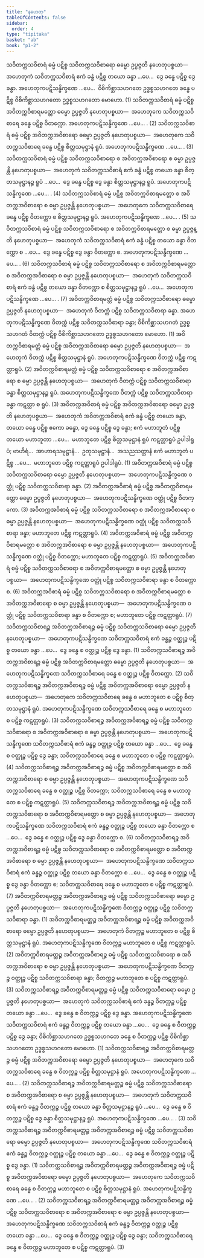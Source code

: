 ```yaml
---
title: "နဟေတု"
tableOfContents: false
sidebar:
  order: 4
type: "tipitaka"
basket: "ab"
book: "p1-2"
---
```



<DynamicBreadcrumb />

<Division number="23" book="p1-2" e="ch" v="37" p="17">

<Paragraph number="102" book="p1-2">
သဝိတက္ကသဝိစာရံ ဓမ္မံ ပဋိစ္စ သဝိတက္ကသဝိစာရော ဓမ္မော ဥပ္ပဇ္ဇတိ နဟေတုပစ္စယာ—  အဟေတုကံ သဝိတက္ကသဝိစာရံ ဧကံ ခန္ဓံ ပဋိစ္စ တယော ခန္ဓာ …ပေ…  ဒွေ ခန္ဓေ ပဋိစ္စ ဒွေ ခန္ဓာ. အဟေတုကပဋိသန္ဓိက္ခဏေ …ပေ…  ဝိစိကိစ္ဆာသဟဂတေ ဥဒ္ဓစ္စသဟဂတေ ခန္ဓေ ပဋိစ္စ ဝိစိကိစ္ဆာသဟဂတော ဥဒ္ဓစ္စသဟဂတော မောဟော. (1)
</Paragraph>

<Paragraph number="103" book="p1-2">
သဝိတက္ကသဝိစာရံ ဓမ္မံ ပဋိစ္စ အဝိတက္ကဝိစာရမတ္တော ဓမ္မော ဥပ္ပဇ္ဇတိ နဟေတုပစ္စယာ—  အဟေတုကေ သဝိတက္ကသဝိစာရေ ခန္ဓေ ပဋိစ္စ ဝိတက္ကော. အဟေတုကပဋိသန္ဓိက္ခဏေ …ပေ… . (2)
</Paragraph>

<Paragraph number="104" book="p1-2">
သဝိတက္ကသဝိစာရံ ဓမ္မံ ပဋိစ္စ အဝိတက္ကအဝိစာရော ဓမ္မော ဥပ္ပဇ္ဇတိ နဟေတုပစ္စယာ—  အဟေတုကေ သဝိတက္ကသဝိစာရေ ခန္ဓေ ပဋိစ္စ စိတ္တသမုဋ္ဌာနံ ရူပံ. အဟေတုကပဋိသန္ဓိက္ခဏေ …ပေ… . (3)
</Paragraph>

<Paragraph number="105" book="p1-2">
သဝိတက္ကသဝိစာရံ ဓမ္မံ ပဋိစ္စ သဝိတက္ကသဝိစာရော စ အဝိတက္ကအဝိစာရော စ ဓမ္မာ ဥပ္ပဇ္ဇန္တိ နဟေတုပစ္စယာ—  အဟေတုကံ သဝိတက္ကသဝိစာရံ ဧကံ ခန္ဓံ ပဋိစ္စ တယော ခန္ဓာ စိတ္တသမုဋ္ဌာနဉ္စ ရူပံ …ပေ…  ဒွေ ခန္ဓေ ပဋိစ္စ ဒွေ ခန္ဓာ စိတ္တသမုဋ္ဌာနဉ္စ ရူပံ. အဟေတုကပဋိသန္ဓိက္ခဏေ …ပေ… . (4)
</Paragraph>

<Paragraph number="106" book="p1-2">
သဝိတက္ကသဝိစာရံ ဓမ္မံ ပဋိစ္စ အဝိတက္ကဝိစာရမတ္တော စ အဝိတက္ကအဝိစာရော စ ဓမ္မာ ဥပ္ပဇ္ဇန္တိ နဟေတုပစ္စယာ—  အဟေတုကေ သဝိတက္ကသဝိစာရေ ခန္ဓေ ပဋိစ္စ ဝိတက္ကော စ စိတ္တသမုဋ္ဌာနဉ္စ ရူပံ. အဟေတုကပဋိသန္ဓိက္ခဏေ …ပေ… . (5)
</Paragraph>

<Paragraph number="107" book="p1-2">
သဝိတက္ကသဝိစာရံ ဓမ္မံ ပဋိစ္စ သဝိတက္ကသဝိစာရော စ အဝိတက္ကဝိစာရမတ္တော စ ဓမ္မာ ဥပ္ပဇ္ဇန္တိ နဟေတုပစ္စယာ—  အဟေတုကံ သဝိတက္ကသဝိစာရံ ဧကံ ခန္ဓံ ပဋိစ္စ တယော ခန္ဓာ ဝိတက္ကော စ …ပေ…  ဒွေ ခန္ဓေ ပဋိစ္စ ဒွေ ခန္ဓာ ဝိတက္ကော စ. အဟေတုကပဋိသန္ဓိက္ခဏေ …ပေ… . (6)
</Paragraph>

<Paragraph number="108" book="p1-2">
သဝိတက္ကသဝိစာရံ ဓမ္မံ ပဋိစ္စ သဝိတက္ကသဝိစာရော စ အဝိတက္ကဝိစာရမတ္တော စ အဝိတက္ကအဝိစာရော စ ဓမ္မာ ဥပ္ပဇ္ဇန္တိ နဟေတုပစ္စယာ—  အဟေတုကံ သဝိတက္ကသဝိစာရံ ဧကံ ခန္ဓံ ပဋိစ္စ တယော ခန္ဓာ ဝိတက္ကော စ စိတ္တသမုဋ္ဌာနဉ္စ ရူပံ …ပေ…  အဟေတုကပဋိသန္ဓိက္ခဏေ …ပေ… . (7)
</Paragraph>

</Division>
<Division number="24" book="p1-2" e="ch" v="37" p="18">

<Paragraph number="109" book="p1-2">
အဝိတက္ကဝိစာရမတ္တံ ဓမ္မံ ပဋိစ္စ သဝိတက္ကသဝိစာရော ဓမ္မော ဥပ္ပဇ္ဇတိ နဟေတုပစ္စယာ—  အဟေတုကံ ဝိတက္ကံ ပဋိစ္စ သဝိတက္ကသဝိစာရာ ခန္ဓာ. အဟေတုကပဋိသန္ဓိက္ခဏေ ဝိတက္ကံ ပဋိစ္စ သဝိတက္ကသဝိစာရာ ခန္ဓာ; ဝိစိကိစ္ဆာသဟဂတံ ဥဒ္ဓစ္စသဟဂတံ ဝိတက္ကံ ပဋိစ္စ ဝိစိကိစ္ဆာသဟဂတော ဥဒ္ဓစ္စသဟဂတော မောဟော. (1)
</Paragraph>

<Paragraph number="110" book="p1-2">
အဝိတက္ကဝိစာရမတ္တံ ဓမ္မံ ပဋိစ္စ အဝိတက္ကအဝိစာရော ဓမ္မော ဥပ္ပဇ္ဇတိ နဟေတုပစ္စယာ—  အဟေတုကံ ဝိတက္ကံ ပဋိစ္စ စိတ္တသမုဋ္ဌာနံ ရူပံ. အဟေတုကပဋိသန္ဓိက္ခဏေ ဝိတက္ကံ ပဋိစ္စ ကဋတ္တာရူပံ. (2)
</Paragraph>

<Paragraph number="111" book="p1-2">
အဝိတက္ကဝိစာရမတ္တံ ဓမ္မံ ပဋိစ္စ သဝိတက္ကသဝိစာရော စ အဝိတက္ကအဝိစာရော စ ဓမ္မာ ဥပ္ပဇ္ဇန္တိ နဟေတုပစ္စယာ—  အဟေတုကံ ဝိတက္ကံ ပဋိစ္စ သဝိတက္ကသဝိစာရာ ခန္ဓာ စိတ္တသမုဋ္ဌာနဉ္စ ရူပံ. အဟေတုကပဋိသန္ဓိက္ခဏေ ဝိတက္ကံ ပဋိစ္စ သဝိတက္ကသဝိစာရာ ခန္ဓာ ကဋတ္တာ စ ရူပံ. (3)
</Paragraph>

<Paragraph number="112" book="p1-2">
အဝိတက္ကအဝိစာရံ ဓမ္မံ ပဋိစ္စ အဝိတက္ကအဝိစာရော ဓမ္မော ဥပ္ပဇ္ဇတိ နဟေတုပစ္စယာ—  အဟေတုကံ အဝိတက္ကအဝိစာရံ ဧကံ ခန္ဓံ ပဋိစ္စ တယော ခန္ဓာ, တယော ခန္ဓေ ပဋိစ္စ ဧကော ခန္ဓော, ဒွေ ခန္ဓေ ပဋိစ္စ ဒွေ ခန္ဓာ; ဧကံ မဟာဘူတံ ပဋိစ္စ တယော မဟာဘူတာ …ပေ…  မဟာဘူတေ ပဋိစ္စ စိတ္တသမုဋ္ဌာနံ ရူပံ ကဋတ္တာရူပံ ဥပါဒါရူပံ; ဗာဟိရံ…  အာဟာရသမုဋ္ဌာနံ…  ဥတုသမုဋ္ဌာနံ…  အသညသတ္တာနံ ဧကံ မဟာဘူတံ ပဋိစ္စ …ပေ…  မဟာဘူတေ ပဋိစ္စ ကဋတ္တာရူပံ ဥပါဒါရူပံ. (1)
</Paragraph>

<Paragraph number="113" book="p1-2">
အဝိတက္ကအဝိစာရံ ဓမ္မံ ပဋိစ္စ သဝိတက္ကသဝိစာရော ဓမ္မော ဥပ္ပဇ္ဇတိ နဟေတုပစ္စယာ—  အဟေတုကပဋိသန္ဓိက္ခဏေ ဝတ္ထုံ ပဋိစ္စ သဝိတက္ကသဝိစာရာ ခန္ဓာ. (2)
</Paragraph>

<Paragraph number="114" book="p1-2">
အဝိတက္ကအဝိစာရံ ဓမ္မံ ပဋိစ္စ အဝိတက္ကဝိစာရမတ္တော ဓမ္မော ဥပ္ပဇ္ဇတိ နဟေတုပစ္စယာ—  အဟေတုကပဋိသန္ဓိက္ခဏေ ဝတ္ထုံ ပဋိစ္စ ဝိတက္ကော. (3)
</Paragraph>

<Paragraph number="115" book="p1-2">
အဝိတက္ကအဝိစာရံ ဓမ္မံ ပဋိစ္စ သဝိတက္ကသဝိစာရော စ အဝိတက္ကအဝိစာရော စ ဓမ္မာ ဥပ္ပဇ္ဇန္တိ နဟေတုပစ္စယာ—  အဟေတုကပဋိသန္ဓိက္ခဏေ ဝတ္ထုံ ပဋိစ္စ သဝိတက္ကသဝိစာရာ ခန္ဓာ; မဟာဘူတေ ပဋိစ္စ ကဋတ္တာရူပံ. (4)
</Paragraph>

<Paragraph number="116" book="p1-2">
အဝိတက္ကအဝိစာရံ ဓမ္မံ ပဋိစ္စ အဝိတက္ကဝိစာရမတ္တော စ အဝိတက္ကအဝိစာရော စ ဓမ္မာ ဥပ္ပဇ္ဇန္တိ နဟေတုပစ္စယာ—  အဟေတုကပဋိသန္ဓိက္ခဏေ ဝတ္ထုံ ပဋိစ္စ ဝိတက္ကော; မဟာဘူတေ ပဋိစ္စ ကဋတ္တာရူပံ. (5)
</Paragraph>

<Paragraph number="117" book="p1-2">
အဝိတက္ကအဝိစာရံ ဓမ္မံ ပဋိစ္စ သဝိတက္ကသဝိစာရော စ အဝိတက္ကဝိစာရမတ္တော စ ဓမ္မာ ဥပ္ပဇ္ဇန္တိ နဟေတုပစ္စယာ—  အဟေတုကပဋိသန္ဓိက္ခဏေ ဝတ္ထုံ ပဋိစ္စ သဝိတက္ကသဝိစာရာ ခန္ဓာ စ ဝိတက္ကော စ. (6)
</Paragraph>

<Paragraph number="118" book="p1-2">
အဝိတက္ကအဝိစာရံ ဓမ္မံ ပဋိစ္စ သဝိတက္ကသဝိစာရော စ အဝိတက္ကဝိစာရမတ္တော စ အဝိတက္ကအဝိစာရော စ ဓမ္မာ ဥပ္ပဇ္ဇန္တိ နဟေတုပစ္စယာ—  အဟေတုကပဋိသန္ဓိက္ခဏေ ဝတ္ထုံ ပဋိစ္စ သဝိတက္ကသဝိစာရာ ခန္ဓာ စ ဝိတက္ကော စ; မဟာဘူတေ ပဋိစ္စ ကဋတ္တာရူပံ. (7)
</Paragraph>

</Division>
<Division number="25" book="p1-2" e="ch" v="37" p="19">

<Paragraph number="119" book="p1-2">
သဝိတက္ကသဝိစာရဉ္စ အဝိတက္ကအဝိစာရဉ္စ ဓမ္မံ ပဋိစ္စ သဝိတက္ကသဝိစာရော ဓမ္မော ဥပ္ပဇ္ဇတိ နဟေတုပစ္စယာ—  အဟေတုကပဋိသန္ဓိက္ခဏေ သဝိတက္ကသဝိစာရံ ဧကံ ခန္ဓဉ္စ ဝတ္ထုဉ္စ ပဋိစ္စ တယော ခန္ဓာ …ပေ…  ဒွေ ခန္ဓေ စ ဝတ္ထုဉ္စ ပဋိစ္စ ဒွေ ခန္ဓာ. (1)
</Paragraph>

<Paragraph number="120" book="p1-2">
သဝိတက္ကသဝိစာရဉ္စ အဝိတက္ကအဝိစာရဉ္စ ဓမ္မံ ပဋိစ္စ အဝိတက္ကဝိစာရမတ္တော ဓမ္မော ဥပ္ပဇ္ဇတိ နဟေတုပစ္စယာ—  အဟေတုကပဋိသန္ဓိက္ခဏေ သဝိတက္ကသဝိစာရေ ခန္ဓေ စ ဝတ္ထုဉ္စ ပဋိစ္စ ဝိတက္ကော. (2)
</Paragraph>

<Paragraph number="121" book="p1-2">
သဝိတက္ကသဝိစာရဉ္စ အဝိတက္ကအဝိစာရဉ္စ ဓမ္မံ ပဋိစ္စ အဝိတက္ကအဝိစာရော ဓမ္မော ဥပ္ပဇ္ဇတိ နဟေတုပစ္စယာ—  အဟေတုကေ သဝိတက္ကသဝိစာရေ ခန္ဓေ စ မဟာဘူတေ စ ပဋိစ္စ စိတ္တသမုဋ္ဌာနံ ရူပံ. အဟေတုကပဋိသန္ဓိက္ခဏေ သဝိတက္ကသဝိစာရေ ခန္ဓေ စ မဟာဘူတေ စ ပဋိစ္စ ကဋတ္တာရူပံ. (3)
</Paragraph>

<Paragraph number="122" book="p1-2">
သဝိတက္ကသဝိစာရဉ္စ အဝိတက္ကအဝိစာရဉ္စ ဓမ္မံ ပဋိစ္စ သဝိတက္ကသဝိစာရော စ အဝိတက္ကအဝိစာရော စ ဓမ္မာ ဥပ္ပဇ္ဇန္တိ နဟေတုပစ္စယာ—  အဟေတုကပဋိသန္ဓိက္ခဏေ သဝိတက္ကသဝိစာရံ ဧကံ ခန္ဓဉ္စ ဝတ္ထုဉ္စ ပဋိစ္စ တယော ခန္ဓာ …ပေ…  ဒွေ ခန္ဓေ စ ဝတ္ထုဉ္စ ပဋိစ္စ ဒွေ ခန္ဓာ; သဝိတက္ကသဝိစာရေ ခန္ဓေ စ မဟာဘူတေ စ ပဋိစ္စ ကဋတ္တာရူပံ. (4)
</Paragraph>

<Paragraph number="123" book="p1-2">
သဝိတက္ကသဝိစာရဉ္စ အဝိတက္ကအဝိစာရဉ္စ ဓမ္မံ ပဋိစ္စ အဝိတက္ကဝိစာရမတ္တော စ အဝိတက္ကအဝိစာရော စ ဓမ္မာ ဥပ္ပဇ္ဇန္တိ နဟေတုပစ္စယာ—  အဟေတုကပဋိသန္ဓိက္ခဏေ သဝိတက္ကသဝိစာရေ ခန္ဓေ စ ဝတ္ထုဉ္စ ပဋိစ္စ ဝိတက္ကော; သဝိတက္ကသဝိစာရေ ခန္ဓေ စ မဟာဘူတေ စ ပဋိစ္စ ကဋတ္တာရူပံ. (5)
</Paragraph>

<Paragraph number="124" book="p1-2">
သဝိတက္ကသဝိစာရဉ္စ အဝိတက္ကအဝိစာရဉ္စ ဓမ္မံ ပဋိစ္စ သဝိတက္ကသဝိစာရော စ အဝိတက္ကဝိစာရမတ္တော စ ဓမ္မာ ဥပ္ပဇ္ဇန္တိ နဟေတုပစ္စယာ—  အဟေတုကပဋိသန္ဓိက္ခဏေ သဝိတက္ကသဝိစာရံ ဧကံ ခန္ဓဉ္စ ဝတ္ထုဉ္စ ပဋိစ္စ တယော ခန္ဓာ ဝိတက္ကော စ …ပေ…  ဒွေ ခန္ဓေ စ ဝတ္ထုဉ္စ ပဋိစ္စ ဒွေ ခန္ဓာ ဝိတက္ကော စ. (6)
</Paragraph>

<Paragraph number="125" book="p1-2">
သဝိတက္ကသဝိစာရဉ္စ အဝိတက္ကအဝိစာရဉ္စ ဓမ္မံ ပဋိစ္စ သဝိတက္ကသဝိစာရော စ အဝိတက္ကဝိစာရမတ္တော စ အဝိတက္ကအဝိစာရော စ ဓမ္မာ ဥပ္ပဇ္ဇန္တိ နဟေတုပစ္စယာ—  အဟေတုကပဋိသန္ဓိက္ခဏေ သဝိတက္ကသဝိစာရံ ဧကံ ခန္ဓဉ္စ ဝတ္ထုဉ္စ ပဋိစ္စ တယော ခန္ဓာ ဝိတက္ကော စ …ပေ…  ဒွေ ခန္ဓေ စ ဝတ္ထုဉ္စ ပဋိစ္စ ဒွေ ခန္ဓာ ဝိတက္ကော စ; သဝိတက္ကသဝိစာရေ ခန္ဓေ စ မဟာဘူတေ စ ပဋိစ္စ ကဋတ္တာရူပံ. (7)
</Paragraph>

</Division>
<Division number="26" book="p1-2" e="ch" v="37" p="20">

<Paragraph number="126" book="p1-2">
အဝိတက္ကဝိစာရမတ္တဉ္စ အဝိတက္ကအဝိစာရဉ္စ ဓမ္မံ ပဋိစ္စ သဝိတက္ကသဝိစာရော ဓမ္မော ဥပ္ပဇ္ဇတိ နဟေတုပစ္စယာ—  အဟေတုကပဋိသန္ဓိက္ခဏေ ဝိတက္ကဉ္စ ဝတ္ထုဉ္စ ပဋိစ္စ သဝိတက္ကသဝိစာရာ ခန္ဓာ. (1)
</Paragraph>

<Paragraph number="127" book="p1-2">
အဝိတက္ကဝိစာရမတ္တဉ္စ အဝိတက္ကအဝိစာရဉ္စ ဓမ္မံ ပဋိစ္စ အဝိတက္ကအဝိစာရော ဓမ္မော ဥပ္ပဇ္ဇတိ နဟေတုပစ္စယာ—  အဟေတုကံ ဝိတက္ကဉ္စ မဟာဘူတေ စ ပဋိစ္စ စိတ္တသမုဋ္ဌာနံ ရူပံ. အဟေတုကပဋိသန္ဓိက္ခဏေ ဝိတက္ကဉ္စ မဟာဘူတေ စ ပဋိစ္စ ကဋတ္တာရူပံ. (2)
</Paragraph>

<Paragraph number="128" book="p1-2">
အဝိတက္ကဝိစာရမတ္တဉ္စ အဝိတက္ကအဝိစာရဉ္စ ဓမ္မံ ပဋိစ္စ သဝိတက္ကသဝိစာရော စ အဝိတက္ကအဝိစာရော စ ဓမ္မာ ဥပ္ပဇ္ဇန္တိ နဟေတုပစ္စယာ—  အဟေတုကပဋိသန္ဓိက္ခဏေ ဝိတက္ကဉ္စ ဝတ္ထုဉ္စ ပဋိစ္စ သဝိတက္ကသဝိစာရာ ခန္ဓာ; ဝိတက္ကဉ္စ မဟာဘူတေ စ ပဋိစ္စ ကဋတ္တာရူပံ. (3)
</Paragraph>

</Division>
<Division number="27" book="p1-2" e="ch" v="37" p="21">

<Paragraph number="129" book="p1-2">
သဝိတက္ကသဝိစာရဉ္စ အဝိတက္ကဝိစာရမတ္တဉ္စ ဓမ္မံ ပဋိစ္စ သဝိတက္ကသဝိစာရော ဓမ္မော ဥပ္ပဇ္ဇတိ နဟေတုပစ္စယာ—  အဟေတုကံ သဝိတက္ကသဝိစာရံ ဧကံ ခန္ဓဉ္စ ဝိတက္ကဉ္စ ပဋိစ္စ တယော ခန္ဓာ …ပေ…  ဒွေ ခန္ဓေ စ ဝိတက္ကဉ္စ ပဋိစ္စ ဒွေ ခန္ဓာ. အဟေတုကပဋိသန္ဓိက္ခဏေ သဝိတက္ကသဝိစာရံ ဧကံ ခန္ဓဉ္စ ဝိတက္ကဉ္စ ပဋိစ္စ တယော ခန္ဓာ …ပေ…  ဒွေ ခန္ဓေ စ ဝိတက္ကဉ္စ ပဋိစ္စ ဒွေ ခန္ဓာ; ဝိစိကိစ္ဆာသဟဂတေ ဥဒ္ဓစ္စသဟဂတေ ခန္ဓေ စ ဝိတက္ကဉ္စ ပဋိစ္စ ဝိစိကိစ္ဆာသဟဂတော ဥဒ္ဓစ္စသဟဂတော မောဟော. (1)
</Paragraph>

<Paragraph number="130" book="p1-2">
သဝိတက္ကသဝိစာရဉ္စ အဝိတက္ကဝိစာရမတ္တဉ္စ ဓမ္မံ ပဋိစ္စ အဝိတက္ကအဝိစာရော ဓမ္မော ဥပ္ပဇ္ဇတိ နဟေတုပစ္စယာ—  အဟေတုကေ သဝိတက္ကသဝိစာရေ ခန္ဓေ စ ဝိတက္ကဉ္စ ပဋိစ္စ စိတ္တသမုဋ္ဌာနံ ရူပံ. အဟေတုကပဋိသန္ဓိက္ခဏေ …ပေ… . (2)
</Paragraph>

<Paragraph number="131" book="p1-2">
သဝိတက္ကသဝိစာရဉ္စ အဝိတက္ကဝိစာရမတ္တဉ္စ ဓမ္မံ ပဋိစ္စ သဝိတက္ကသဝိစာရော စ အဝိတက္ကအဝိစာရော စ ဓမ္မာ ဥပ္ပဇ္ဇန္တိ နဟေတုပစ္စယာ—  အဟေတုကံ သဝိတက္ကသဝိစာရံ ဧကံ ခန္ဓဉ္စ ဝိတက္ကဉ္စ ပဋိစ္စ တယော ခန္ဓာ စိတ္တသမုဋ္ဌာနဉ္စ ရူပံ …ပေ…  ဒွေ ခန္ဓေ စ ဝိတက္ကဉ္စ ပဋိစ္စ ဒွေ ခန္ဓာ စိတ္တသမုဋ္ဌာနဉ္စ ရူပံ. အဟေတုကပဋိသန္ဓိက္ခဏေ …ပေ… . (3)
</Paragraph>

</Division>
<Division number="28" book="p1-2" e="ch" v="37" p="21">

<Paragraph number="132" book="p1-2">
သဝိတက္ကသဝိစာရဉ္စ အဝိတက္ကဝိစာရမတ္တဉ္စ အဝိတက္ကအဝိစာရဉ္စ ဓမ္မံ ပဋိစ္စ သဝိတက္ကသဝိစာရော ဓမ္မော ဥပ္ပဇ္ဇတိ နဟေတုပစ္စယာ—  အဟေတုကပဋိသန္ဓိက္ခဏေ သဝိတက္ကသဝိစာရံ ဧကံ ခန္ဓဉ္စ ဝိတက္ကဉ္စ ဝတ္ထုဉ္စ ပဋိစ္စ တယော ခန္ဓာ …ပေ…  ဒွေ ခန္ဓေ စ ဝိတက္ကဉ္စ ဝတ္ထုဉ္စ ပဋိစ္စ ဒွေ ခန္ဓာ. (1)
</Paragraph>

<Paragraph number="133" book="p1-2">
သဝိတက္ကသဝိစာရဉ္စ အဝိတက္ကဝိစာရမတ္တဉ္စ အဝိတက္ကအဝိစာရဉ္စ ဓမ္မံ ပဋိစ္စ အဝိတက္ကအဝိစာရော ဓမ္မော ဥပ္ပဇ္ဇတိ နဟေတုပစ္စယာ—  အဟေတုကေ သဝိတက္ကသဝိစာရေ ခန္ဓေ စ ဝိတက္ကဉ္စ မဟာဘူတေ စ ပဋိစ္စ စိတ္တသမုဋ္ဌာနံ ရူပံ. အဟေတုကပဋိသန္ဓိက္ခဏေ …ပေ… . (2)
</Paragraph>

<Paragraph number="134" book="p1-2">
သဝိတက္ကသဝိစာရဉ္စ အဝိတက္ကဝိစာရမတ္တဉ္စ အဝိတက္ကအဝိစာရဉ္စ ဓမ္မံ ပဋိစ္စ သဝိတက္ကသဝိစာရော စ အဝိတက္ကအဝိစာရော စ ဓမ္မာ ဥပ္ပဇ္ဇန္တိ နဟေတုပစ္စယာ—  အဟေတုကပဋိသန္ဓိက္ခဏေ သဝိတက္ကသဝိစာရံ ဧကံ ခန္ဓဉ္စ ဝိတက္ကဉ္စ ဝတ္ထုဉ္စ ပဋိစ္စ တယော ခန္ဓာ …ပေ…  ဒွေ ခန္ဓေ စ ဝိတက္ကဉ္စ ဝတ္ထုဉ္စ ပဋိစ္စ ဒွေ ခန္ဓာ; သဝိတက္ကသဝိစာရေ ခန္ဓေ စ ဝိတက္ကဉ္စ မဟာဘူတေ စ ပဋိစ္စ ကဋတ္တာရူပံ. (3)
</Paragraph>
</Division>